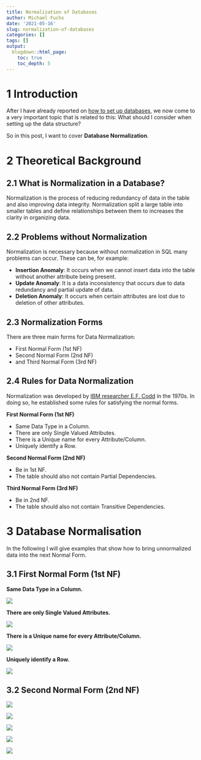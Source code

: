 ```yaml
---
title: Normalization of Databases
author: Michael Fuchs
date: '2021-05-16'
slug: normalization-of-databases
categories: []
tags: []
output:
  blogdown::html_page:
    toc: true
    toc_depth: 5
---
```




# 1 Introduction

After I have already reported on [how to set up databases](https://michael-fuchs-sql.netlify.app/2021/03/07/create-a-database/), we now come to a very important topic that is related to this: What should I consider when setting up the data structure? 

So in this post, I want to cover **Database Normalization**.


# 2 Theoretical Background

## 2.1 What is Normalization in a Database?

Normalization is the process of reducing redundancy of data in the table and also improving data integrity. 
Normalization split a large table into smaller tables and define relationships between them to increases the clarity in organizing data.


## 2.2 Problems without Normalization

Normalization is necessary because without normalization in SQL many problems can occur. These can be, for example:

+ **Insertion Anomaly**: It occurs when we cannot insert data into the table without another attribute being present.
+ **Update Anomaly**: It is a data inconsistency that occurs due to data redundancy and partial update of data.
+ **Deletion Anomaly**: It occurs when certain attributes are lost due to deletion of other attributes.


## 2.3 Normalization Forms

There are three main forms for Data Normalization: 

+ First Normal Form (1st NF)
+ Second Normal Form (2nd NF)
+ and Third Normal Form (3rd NF)


## 2.4 Rules for Data Normalization

Normalization was developed by [IBM researcher E.F. Codd](https://history-computer.com/edgar-codd-creator-of-the-relational-database/) in the 1970s. In doing so, he established some rules for satisfying the normal forms.


**First Normal Form (1st NF)**

+ Same Data Type in a Column.
+ There are only Single Valued Attributes.
+ There is a Unique name for every Attribute/Column.
+ Uniquely identify a Row.


**Second Normal Form (2nd NF)**

+ Be in 1st NF.
+ The table should also not contain Partial Dependencies.


**Third Normal Form (3rd NF)**

+ Be in 2nd NF.
+ The table should also not contain Transitive Dependencies.




# 3 Database Normalisation

In the following I will give examples that show how to bring unnormalized data into the next Normal Form. 


## 3.1 First Normal Form (1st NF)


**Same Data Type in a Column.**


![](/post/2021-05-16-normalization-of-databases_files/p22p1.png)


**There are only Single Valued Attributes.**

![](/post/2021-05-16-normalization-of-databases_files/p22p2.png)


**There is a Unique name for every Attribute/Column.**

![](/post/2021-05-16-normalization-of-databases_files/p22p3.png)


**Uniquely identify a Row.**

![](/post/2021-05-16-normalization-of-databases_files/p22p4.png)


## 3.2 Second Normal Form (2nd NF)













![](/post/2021-05-16-normalization-of-databases_files/p22p.png)



![](/post/2021-05-16-normalization-of-databases_files/p22p.png)


![](/post/2021-05-16-normalization-of-databases_files/p22p.png)



![](/post/2021-05-16-normalization-of-databases_files/p22p.png)



![](/post/2021-05-16-normalization-of-databases_files/p22p.png)







